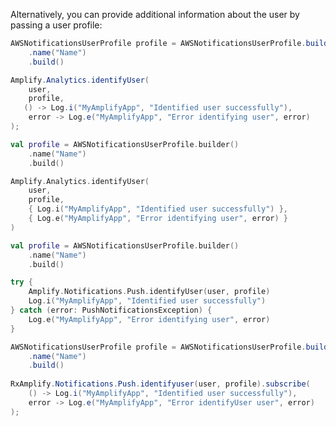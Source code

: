 Alternatively, you can provide additional information about the user by passing a user profile:

<BlockSwitcher>
<Block name="Java">

```java
AWSNotificationsUserProfile profile = AWSNotificationsUserProfile.builder()
    .name("Name")
    .build()

Amplify.Analytics.identifyUser(
    user,
    profile,
   () -> Log.i("MyAmplifyApp", "Identified user successfully"),
    error -> Log.e("MyAmplifyApp", "Error identifying user", error)
);
```

</Block>
<Block name="Kotlin - Callbacks">

```kotlin
val profile = AWSNotificationsUserProfile.builder()
    .name("Name")
    .build()

Amplify.Analytics.identifyUser(
    user,
    profile,
    { Log.i("MyAmplifyApp", "Identified user successfully") },
    { Log.e("MyAmplifyApp", "Error identifying user", error) }
)
```

</Block>
<Block name="Kotlin - Coroutines">

```kotlin
val profile = AWSNotificationsUserProfile.builder()
    .name("Name")
    .build()

try {
    Amplify.Notifications.Push.identifyUser(user, profile)
    Log.i("MyAmplifyApp", "Identified user successfully")
} catch (error: PushNotificationsException) {
    Log.e("MyAmplifyApp", "Error identifying user", error)
}
```

</Block>
<Block name="RxJava">

```java
AWSNotificationsUserProfile profile = AWSNotificationsUserProfile.builder()
    .name("Name")
    .build()
    
RxAmplify.Notifications.Push.identifyuser(user, profile).subscribe(
    () -> Log.i("MyAmplifyApp", "Identified user successfully"),
    error -> Log.e("MyAmplifyApp", "Error identifyUser user", error)
);
```

</Block>
</BlockSwitcher>